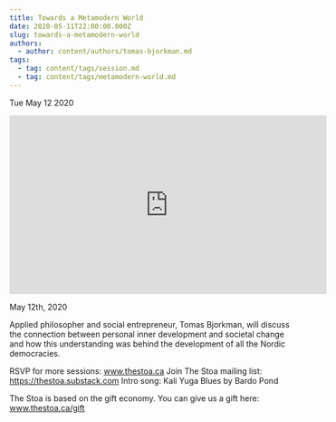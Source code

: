 ```yaml
---
title: Towards a Metamodern World
date: 2020-05-11T22:00:00.000Z
slug: towards-a-metamodern-world
authors:
  - author: content/authors/tomas-bjorkman.md
tags:
  - tag: content/tags/session.md
  - tag: content/tags/metamodern-world.md
---
```






Tue May 12 2020

<iframe width="560" height="315" src="https://www.youtube.com/embed/5DXxmTrTM88" title="Towards a Metamodern World w/ Tomas Bjorkman" frameborder="0" allow="accelerometer; autoplay; clipboard-write; encrypted-media; gyroscope; picture-in-picture" allowfullscreen ></iframe>

May 12th, 2020

Applied philosopher and social entrepreneur, Tomas Bjorkman, will discuss the connection between personal inner development and societal change and how this understanding was behind the development of all the Nordic democracies.

RSVP for more sessions: www.thestoa.ca
Join The Stoa mailing list: https://thestoa.substack.com
Intro song: Kali Yuga Blues by Bardo Pond

The Stoa is based on the gift economy. You can give us a gift here: www.thestoa.ca/gift


